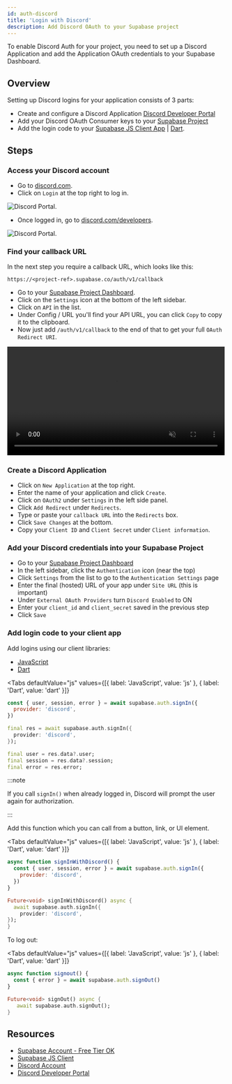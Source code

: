 ```yaml
---
id: auth-discord
title: 'Login with Discord'
description: Add Discord OAuth to your Supabase project
---
```



To enable Discord Auth for your project, you need to set up a Discord Application and add the Application OAuth credentials to your Supabase Dashboard.

## Overview

Setting up Discord logins for your application consists of 3 parts:

- Create and configure a Discord Application [Discord Developer Portal](https://discord.com/developers)
- Add your Discord OAuth Consumer keys to your [Supabase Project](https://app.supabase.com)
- Add the login code to your [Supabase JS Client App](https://github.com/supabase/supabase-js) | [Dart](https://github.com/supabase/supabase-dart).

## Steps

### Access your Discord account

- Go to [discord.com](https://discord.com/).
- Click on `Login` at the top right to log in.

![Discord Portal.](/img/guides/auth-discord/discord-portal.png)

- Once logged in, go to [discord.com/developers](https://discord.com/developers).

![Discord Portal.](/img/guides/auth-discord/discord-developer-portal.png)

### Find your callback URL

In the next step you require a callback URL, which looks like this:

`https://<project-ref>.supabase.co/auth/v1/callback`

- Go to your [Supabase Project Dashboard](https://app.supabase.com).
- Click on the `Settings` icon at the bottom of the left sidebar.
- Click on `API` in the list.
- Under Config / URL you'll find your API URL, you can click `Copy` to copy it to the clipboard.
- Now just add `/auth/v1/callback` to the end of that to get your full `OAuth Redirect URI`.

<video width="99%" muted playsInline controls="true">
  <source src="/docs/videos/api/api-url-and-key.mp4" type="video/mp4" muted playsInline />
</video>

### Create a Discord Application

- Click on `New Application` at the top right.
- Enter the name of your application and click `Create`.
- Click on `OAuth2` under `Settings` in the left side panel.
- Click `Add Redirect` under `Redirects`.
- Type or paste your `callback URL` into the `Redirects` box.
- Click `Save Changes` at the bottom.
- Copy your `Client ID` and `Client Secret` under `Client information`.

### Add your Discord credentials into your Supabase Project

- Go to your [Supabase Project Dashboard](https://app.supabase.com)
- In the left sidebar, click the `Authentication` icon (near the top)
- Click `Settings` from the list to go to the `Authentication Settings` page
- Enter the final (hosted) URL of your app under `Site URL` (this is important)
- Under `External OAuth Providers` turn `Discord Enabled` to ON
- Enter your `client_id` and `client_secret` saved in the previous step
- Click `Save`

### Add login code to your client app

Add logins using our client libraries:

- [JavaScript](/docs/reference/javascript/auth-signin#sign-in-using-third-party-providers)
- [Dart](/docs/reference/dart/auth-signin#sign-in-using-third-party-providers)

<Tabs
  defaultValue="js"
  values={[{ label: 'JavaScript', value: 'js' }, { label: 'Dart', value: 'dart' }]}
>

<TabItem value="js">

```js
const { user, session, error } = await supabase.auth.signIn({
  provider: 'discord',
})
```

</TabItem>

<TabItem value="dart">

```dart
final res = await supabase.auth.signIn({
  provider: 'discord',
});

final user = res.data?.user;
final session = res.data?.session;
final error = res.error;
```

</TabItem>

</Tabs>

:::note

If you call `signIn()` when already logged in, Discord will prompt the user again for authorization.

:::

Add this function which you can call from a button, link, or UI element.

<Tabs
  defaultValue="js"
  values={[{ label: 'JavaScript', value: 'js' }, { label: 'Dart', value: 'dart' }]}
>

<TabItem value="js">

```js
async function signInWithDiscord() {
  const { user, session, error } = await supabase.auth.signIn({
    provider: 'discord',
  })
}
```

</TabItem>

<TabItem value="dart">

```dart
Future<void> signInWithDiscord() async {
  await supabase.auth.signIn({
    provider: 'discord',
});
}
```

</TabItem>

</Tabs>

To log out:

<Tabs
  defaultValue="js"
  values={[{ label: 'JavaScript', value: 'js' }, { label: 'Dart', value: 'dart' }]}
>

<TabItem value="js">

```js
async function signout() {
  const { error } = await supabase.auth.signOut()
}
```

</TabItem>

<TabItem value="dart">

```dart
Future<void> signOut() async {
   await supabase.auth.signOut();
}
```

</TabItem>

</Tabs>

## Resources

- [Supabase Account - Free Tier OK](https://supabase.com)
- [Supabase JS Client](https://github.com/supabase/supabase-js)
- [Discord Account](https://discord.com)
- [Discord Developer Portal](https://discord.com/developers)
